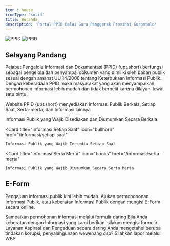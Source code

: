 ```yaml
---
icon : house
iconType: "solid"
title: Beranda
description: 'Portal PPID Balai Guru Penggerak Provinsi Gorontalo'
---
```


<img
  className="block dark:hidden"
  src="/images/ppid-bg-light.png"
  alt="PPID"
/>
<img
  className="hidden dark:block"
  src="/images/ppid-bg-dark.png"
  alt="PPID"
/>

## Selayang Pandang

Pejabat Pengelola Informasi dan Dokumentasi (PPID) {upt.short} berfungsi sebagai pengelola dan penyampai dokumen yang dimiliki oleh badan publik sesuai dengan amanat UU 14/2008 tentang Keterbukaan Informasi Publik. Dengan keberadaan PPID maka masyarakat yang akan menyampaikan permohonan informasi lebih mudah dan tidak berbelit karena dilayani lewat satu pintu.

Website PPID {upt.short} menyediakan Informasi Publik Berkala, Setiap Saat, Serta-merta, dan Informasi lainnya

<CardGroup cols={3}>
  <Card
    title="Informasi Berkala"
    icon="memo-circle-info"
    href="/informasi/berkala"
  >
    Informasi Publik yang Wajib Disediakan dan Diumumkan Secara Berkala
  </Card>

  <Card
    title="Informasi Setiap Saat"
    icon="bullhorn"
    href="/informasi/setiap-saat"
  >
    Informasi Publik yang Wajib Tersedia Setiap Saat
  </Card>
  
  <Card
    title="Informasi Serta Merta"
    icon="books"
    href="/informasi/serta-merta"
  >
    Informasi Publik yang Wajib Diumumkan Secara Serta Merta
  </Card>
</CardGroup>

## E-Form

Pengajuan informasi publik kini lebih mudah.
Ajukan permohononan Informasi Publik, atau keberatan Informasi Publik dengan mengisi E-Form secara online.

<CardGroup cols={2}>
  <Card
    title="Permohonan Informasi"
    icon="pen-to-square"
    href="/layanan/prosedur-permohonan-informasi"
  >
    Sampaikan permohonan informasi melalui formulir daring
  </Card>
  <Card
    title="Pengajuan Keberatan Informasi Publik"
    icon="pen-to-square"
    href="/layanan/prosedur-pengajuan-keberatan"
  >
    Bila Anda keberatan dengan Informasi yang kami berikan, silakan mengisi formulir
  </Card>
  <Card
    title="Pengaduan"
    icon="comments"
    href="/bantuan/intro"
  >
    Layanan Aspirasi dan Pengaduan secara daring
  </Card>
  <Card
    title="Whistle Blowing System"
    icon="headset"
    href="https://wbs.kemdikbud.go.id/"
  >
    Anda mengetahui berupa tindakan korupsi, penyalahgunaan wewenang dsb? Silahkan lapor melalui WBS
  </Card>
</CardGroup>
